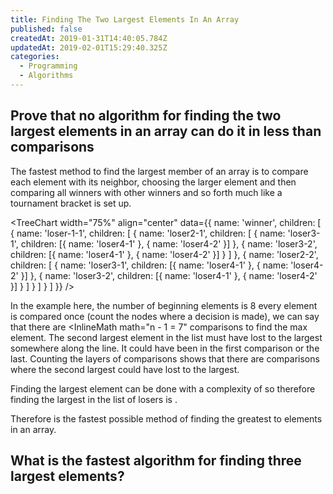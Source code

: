```yaml
---
title: Finding The Two Largest Elements In An Array
published: false
createdAt: 2019-01-31T14:40:05.784Z
updatedAt: 2019-02-01T15:29:40.325Z
categories:
  - Programming
  - Algorithms
---
```


## Prove that no algorithm for finding the two largest elements in an array can do it in less than <InlineMath math="n + [log_2n] - 2"/> comparisons

The fastest method to find the largest member of an array is to compare each element with its neighbor, choosing the
larger element and  then comparing all winners with other winners and so forth much like a tournament bracket is set
up.

<TreeChart
  width="75%"
  align="center"
  data={{
    name: 'winner',
    children: [
      {
        name: 'loser-1-1',
        children: [
          {
            name: 'loser2-1',
            children: [
              { name: 'loser3-1', children: [{ name: 'loser4-1' }, { name: 'loser4-2' }] },
              { name: 'loser3-2', children: [{ name: 'loser4-1' }, { name: 'loser4-2' }] }
            ]
          },
          {
            name: 'loser2-2',
            children: [
              { name: 'loser3-1', children: [{ name: 'loser4-1' }, { name: 'loser4-2' }] },
              { name: 'loser3-2', children: [{ name: 'loser4-1' }, { name: 'loser4-2' }] }
            ]
          }
        ]
      }
    ]
  }}
/>

In the example here, the number of beginning elements is 8 every element is compared once (count the nodes where a
decision is made), we can say that there are <InlineMath math="n - 1 = 7" comparisons to find the max element. The
second largest element in the list must have lost to the largest somewhere along the line. It could have been in the
first comparison or the last. Counting the layers of comparisons shows that there are <InlineMath math="log_2 n" />
comparisons where the second largest could have lost to the largest.

Finding the largest element can be done with a complexity of <InlineMath math="n - 1" /> so therefore finding the
largest in the list of losers is <InlineMath math="log_2 - 1" />.

Therefore <InlineMath math="n + log_2 n - 1" /> is the fastest possible method of finding the greatest to elements in an
array.

## What is the fastest algorithm for finding three largest elements?
